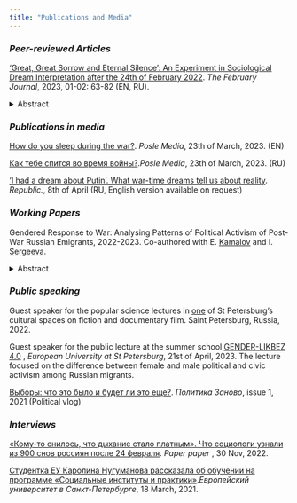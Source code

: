 ```yaml
---
title: "Publications and Media"
---
```


<!-- This css code to control size of the page title. Here it is 0 to make it invisible -->

```{=html}
<style>
.title {
  font-size: 0px;
}
</style>
```
### *Peer-reviewed Articles*

[‘Great, Great Sorrow and Eternal Silence’: An Experiment in Sociological Dream Interpretation after the 24th of February 2022](https://thefebruaryjournal.org/en/article/85). *The February Journal*, 2023,  01-02: 63-82 (EN, RU).

<details>

<summary>Abstract</summary>

*The article is devoted to reflecting on silence and speaking in the dreams of people in Russia after the 24th of February 2022. Our two-stage analysis of dream narratives and dreamers’ comments on them uncovers several key topics related to speaking and silence. Interpreting them with the apparatus of sociology, we conclude that these dreams provide a space for restoring agency that had been lost in real life.*

</details>

### *Publications in media*

[How do you sleep during the war?](https://posle.media/language/en/how-do-you-sleep-during-the-war/). *Posle Media*, 23th of March, 2023. (EN)

[Как тебе спится во время войны?](https://posle.media/kak-tebe-spitsya-vo-vremya-vojny/).*Posle Media*, 23th of March, 2023. (RU)

[‘I had a dream about Putin’. What war-time dreams tell us about reality](https://republic.ru/posts/107912). *Republic.*, 8th of April (RU, English version available on request)


### *Working Papers*

Gendered Response to War: Analysing Patterns of Political Activism of Post-War Russian Emigrants, 2022-2023. Co-authored with E. [Kamalov](https://emilkamalov.github.io/) and I. [Sergeeva](https://www.eui.eu/people?id=ivetta-sergeeva).

<details>

<summary>Abstract</summary>

*In the wake of Russia's invasion of Ukraine, gender dynamics in political activism have come to the fore. While the media has reported extensively on the rise of a feminist anti-war resistance movement, the question remains whether there are indeed tangible gender differences in the political behaviour of post-war migrants and, if so, what factors underpin these differences. Although historical narratives depict politics as a predominantly male domain, with women traditionally showing lower levels of political engagement, recent shifts suggest a more complex landscape. Analyzing data from the OutRush panel survey, this study reveals that women, despite reporting heightened feelings of depression and a bleak outlook, consistently exhibit increased political and civic activism compared to men---except in assistance to fellow Russians. Intriguingly, conventional indicators, such as political interest and trust, displayed no gender disparity. A regression analysis posits that feelings of responsibility and the urge for reparations account for the observed gender gap, suggesting that these emotions might play a pivotal role in fueling women's political fervor. To refine our understanding of gendered motivations, a forthcoming Blinder-Oaxaca decomposition analysis will examine whether emotions such as responsibility and reparations drive political and civic engagement differently across genders. The quantitative data is complemented by extensive qualitative research, including interviews with numerous feminist anti-war resistance activists. These interviews explore their personal views on the contrasting experiences of male and female activists, and examines how gender norms and institutional frameworks in their host countries either support or hinder their activist endeavours. This research hopes to illuminate the intricate tapestry of gendered political activism in post-war migration scenarios.*

</details>

### *Public speaking*

Guest speaker for the popular science lectures in [one](https://gdebabulya.ru/) of St Petersburg's cultural spaces on fiction and documentary film. Saint Petersburg, Russia, 2022.

Guest speaker for the public lecture at the summer school  [GENDER-LIKBEZ 4.0](https://eusp.org/projects/gender-likbez) , *European University at St Petersburg*, 21st of April, 2023. The lecture focused on the difference between female and male political and civic activism among Russian migrants.

[Выборы: что это было и будет ли это еще?](https://www.youtube.com/watch?v=M5xh4NUUk_4). *Политика Заново*, issue 1, 2021 (Political vlog)

### *Interviews*

[«Кому-то снилось, что дыхание стало платным». Что социологи узнали из 900 снов россиян после 24 февраля](https://paperpaper.ru/komu-to-snilos-chto-dyhanie-stalo-pla/). *Paper paper* , 30 Nov, 2022.


[Студентка ЕУ Каролина Нугуманова рассказала об обучении на программе «Социальные институты и практики»](https://eusp.org/news/studentka-eu-karolina-nugumanova-rasskazala-ob-obuchenii-na-programme-socialnye-instituty-i-praktiki).*Европейский университет в Санкт-Петербурге*, 18 March, 2021.



